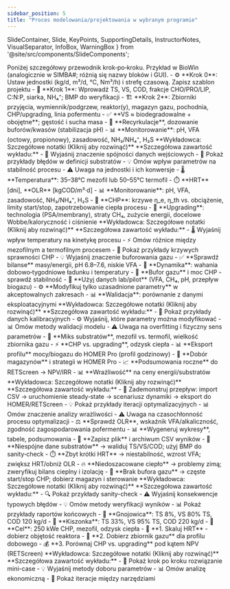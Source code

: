 ```yaml
---
sidebar_position: 5
title: "Proces modelowania/projektowania w wybranym programie"
---
```


  SlideContainer, 
  Slide, 
  KeyPoints, 
  SupportingDetails, 
  InstructorNotes,
  VisualSeparator,
  InfoBox,
  WarningBox
} from '@site/src/components/SlideComponents';

<SlideContainer>

<Slide title="🚀 Przewodnik krok‑po‑kroku" type="info">

<InfoBox title="📋 Przykład w BioWin">
Poniżej szczegółowy przewodnik krok‑po‑kroku. Przykład w BioWin (analogicznie w SIMBA#; różnią się nazwy bloków i GUI).
</InfoBox>

<KeyPoints title="🎯 Etapy 0-2: Przygotowanie i definicja">
- ⚙️ **Krok 0**: Ustaw jednostki (kg/d, m³/d, °C, Nm³/h) i strefę czasową. Zapisz szablon projektu
- 🧪 **Krok 1**: Wprowadź TS, VS, COD, frakcje CHO/PRO/LIP, C:N:P, siarka, NH₄⁺; BMP do weryfikacji
- 🏗️ **Krok 2**: Zbiorniki przyjęcia, wymiennik/podgrzew, reaktor(y), magazyn gazu, pochodnia, CHP/upgrading, linia pofermentu
</KeyPoints>

<SupportingDetails title="🔧 Kontrola spójności">
- ✅ **VS ≈ biodegradowalne + obojętne**; gęstość i sucha masa
- 🔄 **Recyrkulacje**, dozowanie buforów/kwasów (stabilizacja pH)
- 📊 **Monitorowanie**: pH, VFA (octowy, propionowy), zasadowość, NH₃/NH₄⁺, H₂S
</SupportingDetails>

<InstructorNotes>
**Wykładowca: Szczegółowe notatki (Kliknij aby rozwinąć)**
**Szczegółowa zawartość wykładu:**
- 📝 Wyjaśnij znaczenie spójności danych wejściowych
- 🔧 Pokaż przykłady błędów w definicji substratów
- 💡 Omów wpływ parametrów na stabilność procesu
- ⚠️ Uwaga na jednostki i ich konwersje
</InstructorNotes>

</Slide>

<VisualSeparator type="technical" />

<Slide title="⚙️ Parametry procesowe i CHP" type="tip">

<KeyPoints title="🌡️ Parametry procesowe">
- 🌡️ **Temperatura**: 35–38°C mezofil lub 50–55°C termofil
- ⏱️ **HRT** [dni], **OLR** [kgCOD/m³·d]
- 📊 **Monitorowanie**: pH, VFA, zasadowość, NH₃/NH₄⁺, H₂S
</KeyPoints>

<SupportingDetails title="⚡ CHP / Upgrading">
- 🔌 **CHP**: krzywe η_e, η_th vs. obciążenie, limity start/stop, zapotrzebowanie ciepła procesu
- 💨 **Upgrading**: technologia (PSA/membrany), straty CH₄, zużycie energii, docelowe Wobbe/kaloryczność i ciśnienie
</SupportingDetails>

<InstructorNotes>
**Wykładowca: Szczegółowe notatki (Kliknij aby rozwinąć)**
**Szczegółowa zawartość wykładu:**
- 🌡️ Wyjaśnij wpływ temperatury na kinetykę procesu
- ⚡ Omów różnice między mezofilnym a termofilnym procesem
- 🔧 Pokaż przykłady krzywych sprawności CHP
- 💡 Wyjaśnij znaczenie buforowania gazu
</InstructorNotes>

</Slide>

<VisualSeparator type="data" />

<Slide title="🔄 Inicjalizacja i obliczenia" type="success">

<KeyPoints title="⚖️ Steady‑state">
- ✅ **Sprawdź bilanse** masy/energii, pH 6.8–7.6, niskie VFA
- 🔄 **Dynamika**: wahania dobowo‑tygodniowe ładunku i temperatury
- 💨 **Bufor gazu** i moc CHP - sprawdź stabilność
</KeyPoints>

<SupportingDetails title="🎯 Kalibracja">
- 🔬 **Użyj danych lab/pilot** (VFA, CH₄, pH, przepływ biogazu)
- ⚙️ **Modyfikuj tylko uzasadnione parametry** w akceptowalnych zakresach
- 📊 **Walidacja**: porównanie z danymi eksploatacyjnymi
</SupportingDetails>

<InstructorNotes>
**Wykładowca: Szczegółowe notatki (Kliknij aby rozwinąć)**
**Szczegółowa zawartość wykładu:**
- 🔬 Pokaż przykłady danych kalibracyjnych
- ⚙️ Wyjaśnij, które parametry można modyfikować
- 📊 Omów metody walidacji modelu
- ⚠️ Uwaga na overfitting i fizyczny sens parametrów
</InstructorNotes>

</Slide>

<VisualSeparator type="energy" />

<Slide title="📈 Scenariusze i optymalizacja" type="info">

<KeyPoints title="🎯 Analiza scenariuszy">
- 🧪 **Miks substratów**, mezofil vs. termofil, wielkość zbiornika gazu
- ⚡ **CHP vs. upgrading**, odzysk ciepła
- 📊 **Eksport profilu** mocy/biogazu do HOMER Pro (profil godzinowy)
</KeyPoints>

<SupportingDetails title="💰 Integracja ekonomiczna">
- 🎯 **Dobór magazynów** i strategii w HOMER Pro
- 📈 **Podsumowania roczne** do RETScreen → NPV/IRR
- 📊 **Wrażliwość** na ceny energii/substratów
</SupportingDetails>

<InstructorNotes>
**Wykładowca: Szczegółowe notatki (Kliknij aby rozwinąć)**
**Szczegółowa zawartość wykładu:**
- 🔄 Zademonstruj przepływ: import CSV → uruchomienie steady‑state → scenariusz dynamiki → eksport do HOMER/RETScreen
- 💡 Pokaż przykłady iteracji optymalizacyjnych
- 📊 Omów znaczenie analizy wrażliwości
- ⚠️ Uwaga na czasochłonność procesu optymalizacji
</InstructorNotes>

</Slide>

<VisualSeparator type="technical" />

<Slide title="✅ Walidacja i raport" type="success">

<KeyPoints title="🔍 Kontrola jakości">
- ⚖️ **Sprawdź OLR**, wskaźnik VFA/alkaliczność, zgodność zagospodarowania pofermentu
- 📊 **Wygeneruj wykresy**, tabele, podsumowania
- 💾 **Zapisz plik** i archiwum CSV wyników
</KeyPoints>

<SupportingDetails title="⚠️ Typowe pułapki i jak ich uniknąć">
- 🧪 **Niespójne dane substratów** → waliduj TS/VS/COD; użyj BMP do sanity‑check
- ⏱️ **Zbyt krótki HRT** → niestabilność, wzrost VFA; zwiększ HRT/obniż OLR
- 🔥 **Niedoszacowane ciepło** → problemy zimą; zweryfikuj bilans cieplny i izolację
- 💨 **Brak bufora gazu** → częste start/stop CHP; dobierz magazyn i sterowanie
</SupportingDetails>

<InstructorNotes>
**Wykładowca: Szczegółowe notatki (Kliknij aby rozwinąć)**
**Szczegółowa zawartość wykładu:**
- 🔍 Pokaż przykłady sanity-check
- ⚠️ Wyjaśnij konsekwencje typowych błędów
- 💡 Omów metody weryfikacji wyników
- 📊 Pokaż przykłady raportów końcowych
</InstructorNotes>

</Slide>

<VisualSeparator type="data" />

<Slide title="🎯 Mini‑case (na zajęcia)" type="tip">

<KeyPoints title="📊 Dane wejściowe">
- 🐄 **Gnojowica**: TS 8%, VS 80% TS, COD 120 kg/d
- 🌽 **Kiszonka**: TS 33%, VS 95% TS, COD 220 kg/d
- 🎯 **Cel**: 250 kWe CHP, mezofil, odzysk ciepła
</KeyPoints>

<SupportingDetails title="📋 Zadania">
- 📏 **1. Skaluj HRT** - dobierz objętość reaktora
- 💨 **2. Dobierz zbiornik gazu** dla profilu dobowego
- 💰 **3. Porównaj CHP vs. upgrading** pod kątem NPV (RETScreen)
</SupportingDetails>

<InstructorNotes>
**Wykładowca: Szczegółowe notatki (Kliknij aby rozwinąć)**
**Szczegółowa zawartość wykładu:**
- 🎯 Pokaż krok po kroku rozwiązanie mini-case
- 💡 Wyjaśnij metody doboru parametrów
- 📊 Omów analizę ekonomiczną
- 🔄 Pokaż iteracje między narzędziami
</InstructorNotes>

</Slide>

<VisualSeparator type="energy" />

</SlideContainer>

